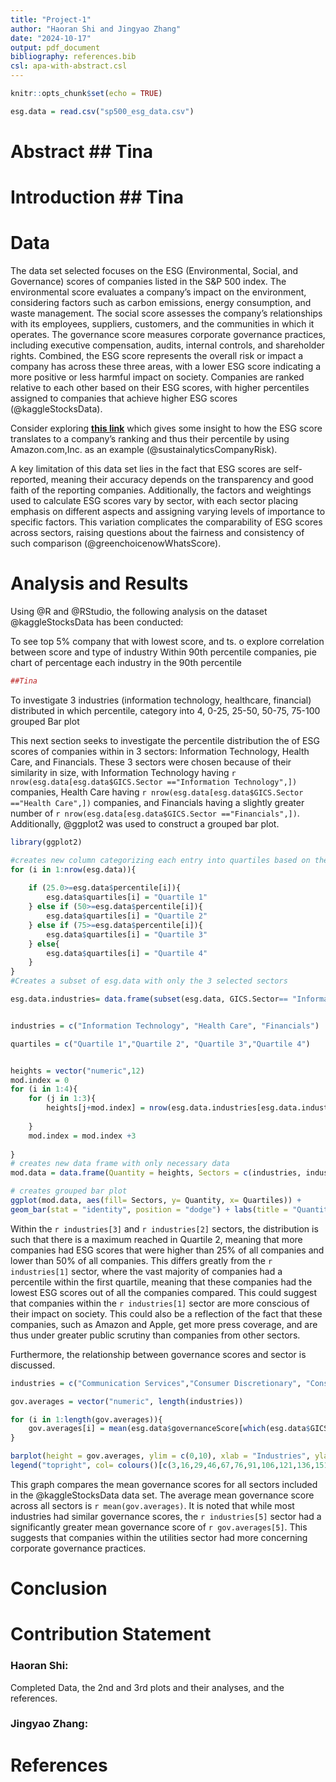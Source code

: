 ---
title: "Project-1"
author: "Haoran Shi and Jingyao Zhang"
date: "2024-10-17"
output: pdf_document
bibliography: references.bib
csl: apa-with-abstract.csl
---

```{r setup, include=FALSE}
knitr::opts_chunk$set(echo = TRUE)
```

```{r, include = FALSE}
esg.data = read.csv("sp500_esg_data.csv")


```

# Abstract ## Tina

# Introduction ## Tina

# Data
The data set selected focuses on the ESG (Environmental, Social, and Governance) scores of companies listed in the S&P 500 index. The environmental score evaluates a company’s impact on the environment, considering factors such as carbon emissions, energy consumption, and waste management. The social score assesses the company’s relationships with its employees, suppliers, customers, and the communities in which it operates. The governance score measures corporate governance practices, including executive compensation, audits, internal controls, and shareholder rights. Combined, the ESG score represents the overall risk or impact a company has across these three areas, with a lower ESG score indicating a more positive or less harmful impact on society. Companies are ranked relative to each other based on their ESG scores, with higher percentiles assigned to companies that achieve higher ESG scores (@kaggleStocksData).

Consider exploring **[this link](https://www.sustainalytics.com/esg-rating/amazon-com-inc/1007896995)** which gives some insight to how the ESG score translates to a company's ranking and thus their percentile by using Amazon.com,Inc. as an example (@sustainalyticsCompanyRisk).


A key limitation of this data set lies in the fact that ESG scores are self-reported, meaning their accuracy depends on the transparency and good faith of the reporting companies. Additionally, the factors and weightings used to calculate ESG scores vary by sector, with each sector placing emphasis on different aspects and assigning varying levels of importance to specific factors. This variation complicates the comparability of ESG scores across sectors, raising questions about the fairness and consistency of such comparison (@greenchoicenowWhatsScore).

# Analysis and Results
Using @R and @RStudio, the following analysis on the dataset @kaggleStocksData has been conducted:


To see top 5% company that with lowest score, and ts.
o explore correlation between score and type of industry 
Within 90th percentile companies, pie chart of percentage each industry in the 90th percentile 
```{r plot1}
##Tina

```

To investigate 3 industries (information technology, healthcare, financial) distributed in which percentile, category into 4, 0-25, 25-50, 50-75, 75-100
grouped Bar plot

This next section seeks to investigate the percentile distribution the of ESG scores of companies within in 3 sectors: Information Technology, Health Care, and Financials. These 3 sectors were chosen because of their similarity in size, with Information Technology having `r nrow(esg.data[esg.data$GICS.Sector =="Information Technology",])` companies, Health Care having `r nrow(esg.data[esg.data$GICS.Sector =="Health Care",])` companies, and Financials having a slightly greater number of `r nrow(esg.data[esg.data$GICS.Sector =="Financials",])`. Additionally, @ggplot2 was used to construct a grouped bar plot.
```{r plot 2}
library(ggplot2)

#creates new column categorizing each entry into quartiles based on their percentile
for (i in 1:nrow(esg.data)){
    
    if (25.0>=esg.data$percentile[i]){
        esg.data$quartiles[i] = "Quartile 1"
    } else if (50>=esg.data$percentile[i]){
        esg.data$quartiles[i] = "Quartile 2"
    } else if (75>=esg.data$percentile[i]){
        esg.data$quartiles[i] = "Quartile 3"
    } else{
        esg.data$quartiles[i] = "Quartile 4"
    }
}
#Creates a subset of esg.data with only the 3 selected sectors

esg.data.industries= data.frame(subset(esg.data, GICS.Sector== "Information Technology"| esg.data$GICS.Sector == "Health Care" | esg.data$GICS.Sector == "Financials"))


industries = c("Information Technology", "Health Care", "Financials")

quartiles = c("Quartile 1","Quartile 2", "Quartile 3","Quartile 4")


heights = vector("numeric",12)
mod.index = 0
for (i in 1:4){
    for (j in 1:3){
        heights[j+mod.index] = nrow(esg.data.industries[esg.data.industries$GICS.Sector == industries[j] & esg.data.industries$quartiles == quartiles[i],])
        
    }
    mod.index = mod.index +3
    
}
# creates new data frame with only necessary data
mod.data = data.frame(Quantity = heights, Sectors = c(industries, industries, industries, industries), Quartiles = rep(quartiles, each =3))

# creates grouped bar plot                      
ggplot(mod.data, aes(fill= Sectors, y= Quantity, x= Quartiles)) +
geom_bar(stat = "identity", position = "dodge") + labs(title = "Quantity of Companies in Select Industries versus Quartile from ESG Score Percentile") + theme(plot.title = element_text(size = 11)) 

```
Within the `r industries[3]` and `r industries[2]` sectors, the distribution is such that there is a maximum reached in Quartile 2, meaning that more companies had ESG scores that were higher than 25% of all companies and lower than 50% of all companies. This differs greatly from the `r industries[1]` sector, where the vast majority of companies had a percentile within the first quartile, meaning that these companies had the lowest ESG scores out of all the companies compared. This could suggest that companies within the `r industries[1]` sector are more conscious of their impact on society. This could also be a reflection of the fact that these companies, such as Amazon and Apple, get more press coverage, and are thus under greater public scrutiny than companies from other sectors. 



Furthermore, the relationship between governance scores and sector is discussed. 
```{r plot 3}
industries = c("Communication Services","Consumer Discretionary", "Consumer Staples", "Energy", "Financials", "Health Care", "Industrials", "Information Technology", "Materials", "Real Estate", "Utilities")

gov.averages = vector("numeric", length(industries))

for (i in 1:length(gov.averages)){
    gov.averages[i] = mean(esg.data$governanceScore[which(esg.data$GICS.Sector == industries[i])])
}

barplot(height = gov.averages, ylim = c(0,10), xlab = "Industries", ylab = "Mean Governance Scores", main = "Mean Governance Scores versus Industry Sector", las = 2, col = colours()[c(3,16,29,46,67,76,91,106,121,136,151)])
legend("topright", col= colours()[c(3,16,29,46,67,76,91,106,121,136,151)], legend = industries, cex = 0.5, pch = 16, ncol = 2)

```
This graph compares the mean governance scores for all sectors included in the @kaggleStocksData data set. The average mean governance score across all sectors is `r mean(gov.averages)`.
It is noted that while most industries had similar governance scores, the `r industries[5]` sector had a significantly greater mean governance score of `r gov.averages[5]`. This suggests that companies within the utilities sector had more concerning corporate governance practices. 



# Conclusion

# Contribution Statement
### Haoran Shi:
Completed Data, the 2nd and 3rd plots and their analyses, and the references.

### Jingyao Zhang:


# References




